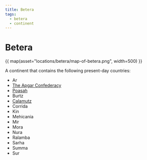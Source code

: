 ```yaml
---
title: Betera
tags:
  - betera
  - continent
---
```


# Betera

{{ map(asset="locations/betera/map-of-betera.png", width=500) }}

A continent that contains the following present-day countries:

- Ar
- [The Apgar Confederacy](../apgar.mdx)
- [Poasah](../poasah.mdx)
- Burtz
- [Calamutz](../calamutz.mdx)
- Corrida
- Kin
- Mehicania
- Mir
- Mora
- Nura
- Ralamba
- Sarha
- Summa
- Sur
